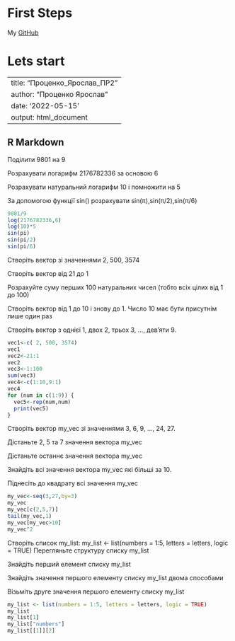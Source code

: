 # First Steps

My [GitHub](https://github.com/Yaroslav1Protsenko/University-R-homeworks)  

# Lets start

---
title: "Проценко_Ярослав_ПР2"
author: "Проценко Ярослав"
date: '2022-05-15'
output: html_document
---

## R Markdown

Поділити 9801 на 9

Розрахувати логарифм 2176782336 за основою 6

Розрахувати натуральний логарифм 10 і помножити на 5

За допомогою функції sin() розрахувати sin(π),sin(π/2),sin(π/6)

```{r}
9801/9
log(2176782336,6)
log(10)*5
sin(pi)
sin(pi/2)
sin(pi/6)
```

Створіть вектор зі значеннями 2, 500, 3574

Створіть вектор від 21 до 1

Розрахуйте суму перших 100 натуральних чисел (тобто всіх цілих від 1 до 100)

Створіть вектор від 1 до 10 і знову до 1. Число 10 має бути присутнім лише один раз

Створіть вектор з однієї 1, двох 2, трьох 3, …, дев’яти 9.

```{r}
vec1<-c( 2, 500, 3574)
vec1
vec2<-21:1
vec2
vec3<-1:100
sum(vec3)
vec4<-c(1:10,9:1)
vec4
for (num in c(1:9)) {
  vec5<-rep(num,num)
  print(vec5)
}
```
Створіть вектор my_vec зі значеннями 3, 6, 9, …, 24, 27.

Дістаньте 2, 5 та 7 значення вектора my_vec

Дістаньте останнє значення вектора my_vec

Знайдіть всі значення вектора my_vec які більші за 10.

Піднесіть до квадрату всі значення my_vec
```{r}
my_vec<-seq(3,27,by=3)
my_vec
my_vec[c(2,5,7)]
tail(my_vec,1)
my_vec[my_vec>10]
my_vec^2
```
Створіть список my_list:
my_list <- list(numbers = 1:5, letters = letters, logic = TRUE)
Перегляньте структуру списку my_list

Знайдіть перший елемент списку my_list

Знайдіть значення першого елементу списку my_list двома способами

Візьміть друге значення першого елементу списку my_list

```{r}
my_list <- list(numbers = 1:5, letters = letters, logic = TRUE)
my_list
my_list[1]
my_list["numbers"]
my_list[[1]][2]
```
